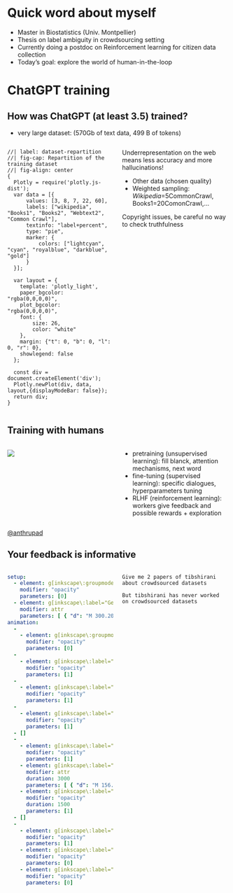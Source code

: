 # Quick word about myself {.unnumbered .unlisted}

* [Master in Biostatistics (Univ. Montpellier)]{.animate__bounceInLeft data-appear-parent="true"}
* [Thesis on label ambiguity in crowdsourcing setting]{.animate__bounceInLeft data-appear-parent="true"}
* [Currently doing a postdoc on Reinforcement learning for citizen data collection]{.animate__bounceInLeft data-appear-parent="true"}
* [Today's goal: explore the world of human-in-the-loop]{.animate__bounceInLeft data-appear-parent="true"}

# ChatGPT training

## How was ChatGPT (at least 3.5) trained?

- very large dataset: (570Gb of text data, 499 B of tokens)

:::::{.columns}
:::{.column width="50%"}

```ojs
//| label: dataset-repartition
//| fig-cap: Repartition of the training dataset
//| fig-align: center
{
  Plotly = require('plotly.js-dist');
  var data = [{
      values: [3, 8, 7, 22, 60],
      labels: ["wikipedia", "Books1", "Books2", "Webtext2", "Common Crawl"],
      textinfo: "label+percent", 
      type: "pie",
      marker: {
          colors: ["lightcyan", "cyan", "royalblue", "darkblue", "gold"]
      }
  }];

  var layout = {
    template: 'plotly_light',
    paper_bgcolor: "rgba(0,0,0,0)",
    plot_bgcolor: "rgba(0,0,0,0)",
    font: {
        size: 26,
        color: "white"
    },
    margin: {"t": 0, "b": 0, "l": 0, "r": 0},
    showlegend: false
  };

  const div = document.createElement('div');
  Plotly.newPlot(div, data, layout,{displayModeBar: false});
  return div;
}
```

:::

:::{.column width="50%"}

Underrepresentation on the web means less accuracy and more hallucinations!

- Other data (chosen quality)
- Weighted sampling: *Wikipedia*=5CommonCrawl, Books1=20ComonCrawl,...

Copyright issues, be careful no way to check truthfulness
:::
:::::

## Training with humans

::::{.columns}
:::{.column width="50%"}

![](./images/hrl.png)

:::

:::{.column width="50%"}

:::::{.incremental}

- pretraining (unsupervised learning): fill blanck, attention mechanisms, next word
- fine-tuning (supervised learning): specific dialogues, hyperparameters tuning
- RLHF (reinforcement learning): workers give feedback and possible rewards + exploration

:::::

:::

::::

:::attribution
[\@anthrupad](https://twitter.com/anthrupad)
:::

## Your feedback is informative

:::::{.columns}

::::{.column width="50%"}

```yaml { .animate src="images/hallucinations-human.svg" style="width: 100%; height: 100%" }
setup:
  - element: g[inkscape\:groupmode="layer"]
    modifier: "opacity"
    parameters: [0]
  - element: g[inkscape\:label="Generated"] > path
    modifier: attr
    parameters: [ { "d": "M 300.20352,-500.787593 C 126.77769,161.28468 127.22354,159.90813 127.22354,159.90813 L -300.809962,300.1924466 v 0" } ]
animation:
  -
    - element: g[inkscape\:groupmode="layer"]
      modifier: "opacity"
      parameters: [0]
  -
    - element: g[inkscape\:label="Truth"]
      modifier: "opacity"
      parameters: [1]
  -
    - element: g[inkscape\:label="Likelihood"]
      modifier: "opacity"
      parameters: [1]
  -
    - element: g[inkscape\:label="Common"]
      modifier: "opacity"
      parameters: [1]
  - []
  -
    - element: g[inkscape\:label="Generated"]
      modifier: "opacity"
      parameters: [1]
    - element: g[inkscape\:label="Generated"] > path
      modifier: attr
      duration: 3000
      parameters: [ { "d": "M 156.20352,-49.787593 C 126.77769,161.28468 127.22354,159.90813 127.22354,159.90813 L -24.809962,6.1924466 v 0" } ]
    - element: g[inkscape\:label="Hallucinations"]
      modifier: "opacity"
      duration: 1500
      parameters: [1]
  - []
  -
    - element: g[inkscape\:label="Human"]
      modifier: "opacity"
      parameters: [1]
    - element: g[inkscape\:label="Hallucinations"]
      modifier: "opacity"
      parameters: [0]
    - element: g[inkscape\:label="Generated"]
      modifier: "opacity"
      parameters: [0]
```

::::

::::{.column width="50%"}

[]{.fragment }
[]{.fragment }
[]{.fragment }

```.plain
Give me 2 papers of tibshirani about crowdsourced datasets
```
:::{.cell .output .typewriter1 .fragment }
:::

```.plain
But tibshirani has never worked on crowdsourced datasets
```
:::{.cell .output .typewriter2 .fragment }
:::

::::

:::::